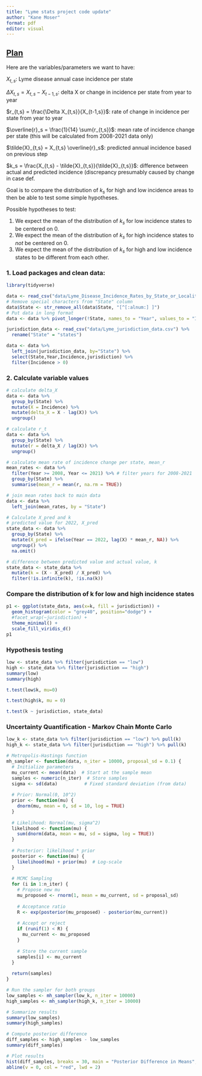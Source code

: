 ```yaml
---
title: "Lyme stats project code update"
author: "Kane Moser"
format: pdf
editor: visual
---
```


## [Plan]{.underline}

Here are the variables/parameters we want to have:

$X_{t,s}$: Lyme disease annual case incidence per state

$\Delta X_{t,s} = X_{t,s} - X_{t-1,s}$: delta X or change in incidence per state from year to year

$r_{t,s} = \frac{\Delta X_{t,s}}{X_{t-1,s}}$: rate of change in incidence per state from year to year

$\overline{r}_s = \frac{1}{14} \sum{r_{t,s}}$: mean rate of incidence change per state (this will be calculated from 2008-2021 data only)

$\tilde{X}_{t,s} = X_{t,s} \overline{r}_s$: predicted annual incidence based on previous step

$k_s = \frac{X_{t,s} - \tilde{X}_{t,s}}{\tilde{X}_{t,s}}$: difference between actual and predicted incidence (discrepancy presumably caused by change in case def.

Goal is to compare the distribution of $k_s$ for high and low incidence areas to then be able to test some simple hypotheses.

Possible hypotheses to test:

1.  We expect the mean of the distribution of $k_s$ for low incidence states to be centered on 0.
2.  We expect the mean of the distribution of $k_s$ for high incidence states to *not* be centered on 0.
3.  We expect the mean of the distribution of $k_s$ for high and low incidence states to be different from each other.

### 1. Load packages and clean data:

```r
library(tidyverse)

data <- read_csv("data/Lyme_Disease_Incidence_Rates_by_State_or_Locality.csv")
# Remove special characters from "State" column
data$State <- str_remove_all(data$State, "[^[:alnum:] ]")
# Put data in long format
data <- data %>% pivot_longer(!State, names_to = "Year", values_to = "Incidence")

jurisdiction_data <- read_csv("data/Lyme_jurisdiction_data.csv") %>%
  rename("State" = "states")

data <- data %>%
  left_join(jurisdiction_data, by="State") %>%
  select(State,Year,Incidence,jurisdiction) %>%
  filter(Incidence > 0)
```

### 2. Calculate variable values

```r
# calculate delta_X
data <- data %>%
  group_by(State) %>%
  mutate(X = Incidence) %>%
  mutate(delta_X = X - lag(X)) %>%
  ungroup()

# calculate r_t
data <- data %>%
  group_by(State) %>%
  mutate(r = delta_X / lag(X)) %>%
  ungroup()

# calculate mean rate of incidence change per state, mean_r
mean_rates <- data %>%
  filter(Year >= 2008, Year <= 2021) %>% # filter years for 2008-2021
  group_by(State) %>%
  summarise(mean_r = mean(r, na.rm = TRUE))

# join mean rates back to main data
data <- data %>%
  left_join(mean_rates, by = "State")
```

```r
# Calculate X_pred and k
# predicted value for 2022, X_pred
state_data <- data %>%
  group_by(State) %>%
  mutate(X_pred = ifelse(Year == 2022, lag(X) * mean_r, NA)) %>%
  ungroup() %>%
  na.omit()

# difference between predicted value and actual value, k
state_data <- state_data %>%
  mutate(k = (X - X_pred) / X_pred) %>%
  filter(!is.infinite(k), !is.na(k))
```

### Compare the distribution of k for low and high incidence states

```r
p1 <- ggplot(state_data, aes(x=k, fill = jurisdiction)) +
  geom_histogram(color = "grey40", position="dodge") +
  #facet_wrap(~jurisdiction) +
  theme_minimal() +
  scale_fill_viridis_d()
p1
```

### Hypothesis testing

```r
low <- state_data %>% filter(jurisdiction == "low")
high <- state_data %>% filter(jurisdiction == "high")
summary(low)
summary(high)

t.test(low$k, mu=0)
```

```r
t.test(high$k, mu = 0)
```

```r
t.test(k ~ jurisdiction, state_data)
```

### Uncertainty Quantification - Markov Chain Monte Carlo 

```r
low_k <- state_data %>% filter(jurisdiction == "low") %>% pull(k)
high_k <- state_data %>% filter(jurisdiction == "high") %>% pull(k)

# Metropolis-Hastings function
mh_sampler <- function(data, n_iter = 10000, proposal_sd = 0.1) {
  # Initialize parameters
  mu_current <- mean(data)  # Start at the sample mean
  samples <- numeric(n_iter)  # Store samples
  sigma <- sd(data)          # Fixed standard deviation (from data)
  
  # Prior: Normal(0, 10^2)
  prior <- function(mu) {
    dnorm(mu, mean = 0, sd = 10, log = TRUE)
  }
  
  # Likelihood: Normal(mu, sigma^2)
  likelihood <- function(mu) {
    sum(dnorm(data, mean = mu, sd = sigma, log = TRUE))
  }
  
  # Posterior: likelihood * prior
  posterior <- function(mu) {
    likelihood(mu) + prior(mu)  # Log-scale
  }
  
  # MCMC Sampling
  for (i in 1:n_iter) {
    # Propose new mu
    mu_proposed <- rnorm(1, mean = mu_current, sd = proposal_sd)
    
    # Acceptance ratio
    R <- exp(posterior(mu_proposed) - posterior(mu_current))
    
    # Accept or reject
    if (runif(1) < R) {
      mu_current <- mu_proposed
    }
    
    # Store the current sample
    samples[i] <- mu_current
  }
  
  return(samples)
}

# Run the sampler for both groups
low_samples <- mh_sampler(low_k, n_iter = 10000)
high_samples <- mh_sampler(high_k, n_iter = 10000)

# Summarize results
summary(low_samples)
summary(high_samples)

# Compute posterior difference
diff_samples <- high_samples - low_samples
summary(diff_samples)

# Plot results
hist(diff_samples, breaks = 30, main = "Posterior Difference in Means", xlab = "mu_high - mu_low")
abline(v = 0, col = "red", lwd = 2)
```
